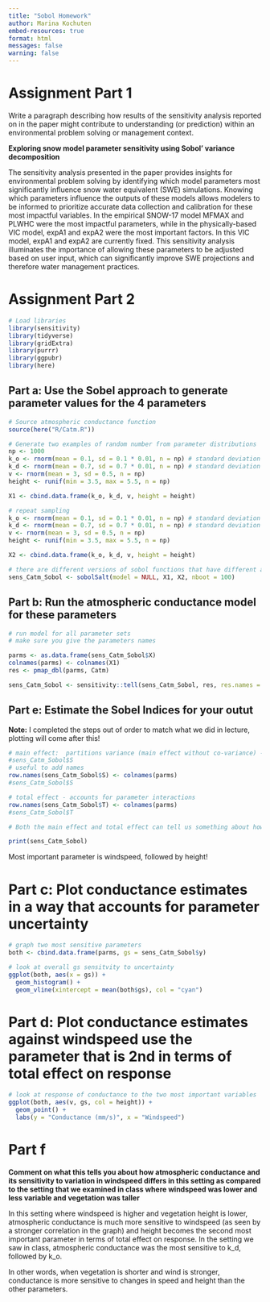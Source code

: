 ```yaml
---
title: "Sobol Homework"
author: Marina Kochuten
embed-resources: true
format: html
messages: false
warning: false
---
```


# Assignment Part 1

Write a paragraph describing how results of the sensitivity analysis reported on in the paper might contribute to understanding (or prediction) within an environmental problem solving or management context.

**Exploring snow model parameter sensitivity using Sobol' variance decomposition**

The sensitivity analysis presented in the paper provides insights for environmental problem solving by identifying which model parameters most significantly influence snow water equivalent (SWE) simulations. Knowing which parameters influence the outputs of these models allows modelers to be informed to prioritize accurate data collection and calibration for these most impactful variables. In the empirical SNOW-17 model MFMAX and PLWHC were the most impactful parameters, while in the physically-based VIC model, expA1 and expA2 were the most important factors. In this VIC model, expA1 and expA2 are currently fixed. This sensitivity analysis illuminates the importance of allowing these parameters to be adjusted based on user input, which can significantly improve SWE projections and therefore water management practices.



# Assignment Part 2

```r
# Load libraries
library(sensitivity)
library(tidyverse)
library(gridExtra)
library(purrr)
library(ggpubr)
library(here)
```

## Part a: Use the Sobel approach to generate parameter values for the 4 parameters

```r
# Source atmospheric conductance function
source(here("R/Catm.R"))

# Generate two examples of random number from parameter distributions
np <- 1000
k_o <- rnorm(mean = 0.1, sd = 0.1 * 0.01, n = np) # standard deviation is 1% of the default values
k_d <- rnorm(mean = 0.7, sd = 0.7 * 0.01, n = np) # standard deviation is 1% of the default values
v <- rnorm(mean = 3, sd = 0.5, n = np)
height <- runif(min = 3.5, max = 5.5, n = np)

X1 <- cbind.data.frame(k_o, k_d, v, height = height)

# repeat sampling
k_o <- rnorm(mean = 0.1, sd = 0.1 * 0.01, n = np) # standard deviation is 1% of the default values
k_d <- rnorm(mean = 0.7, sd = 0.7 * 0.01, n = np) # standard deviation is 1% of the default values
v <- rnorm(mean = 3, sd = 0.5, n = np)
height <- runif(min = 3.5, max = 5.5, n = np)

X2 <- cbind.data.frame(k_o, k_d, v, height = height)

# there are different versions of sobol functions that have different approaches for estimating parameters and indices, we use an approach implemented by jansen
sens_Catm_Sobol <- sobolSalt(model = NULL, X1, X2, nboot = 100)
```

## Part b: Run the atmospheric conductance model for these parameters

```r
# run model for all parameter sets
# make sure you give the parameters names

parms <- as.data.frame(sens_Catm_Sobol$X)
colnames(parms) <- colnames(X1)
res <- pmap_dbl(parms, Catm)

sens_Catm_Sobol <- sensitivity::tell(sens_Catm_Sobol, res, res.names = "ga")  # ga is short for atmospheric conductance
```

## Part e: Estimate the Sobel Indices for your outut

**Note:** I completed the steps out of order to match what we did in lecture, plotting will come after this!

```r
# main effect:  partitions variance (main effect without co-variance) - sums approximately to one
#sens_Catm_Sobol$S
# useful to add names
row.names(sens_Catm_Sobol$S) <- colnames(parms)
#sens_Catm_Sobol$S

# total effect - accounts for parameter interactions
row.names(sens_Catm_Sobol$T) <- colnames(parms)
#sens_Catm_Sobol$T

# Both the main effect and total effect can tell us something about how the parameter influences results

print(sens_Catm_Sobol)
```

Most important parameter is windspeed, followed by height!

# Part c: Plot conductance estimates in a way that accounts for parameter uncertainty

```r
# graph two most sensitive parameters
both <- cbind.data.frame(parms, gs = sens_Catm_Sobol$y)

# look at overall gs sensitvity to uncertainty
ggplot(both, aes(x = gs)) +
  geom_histogram() +
  geom_vline(xintercept = mean(both$gs), col = "cyan")
```

# Part d: Plot conductance estimates against windspeed use the parameter that is 2nd in terms of total effect on response

```r
# look at response of conductance to the two most important variables
ggplot(both, aes(v, gs, col = height)) +
  geom_point() +
  labs(y = "Conductance (mm/s)", x = "Windspeed")
```

# Part f

**Comment on what this tells you about how atmospheric conductance and its sensitivity to variation in windspeed differs in this setting as compared to the setting that we examined in class where windspeed was lower and less variable and vegetation was taller**

In this setting where windspeed is higher and vegetation height is lower, atmospheric conductance is much more sensitive to windspeed (as seen by a stronger correlation in the graph) and height becomes the second most important parameter in terms of total effect on response. In the setting we saw in class, atmospheric conductance was the most sensitive to k_d, followed by k_o.

In other words, when vegetation is shorter and wind is stronger, conductance is more sensitive to changes in speed and height than the other parameters.






